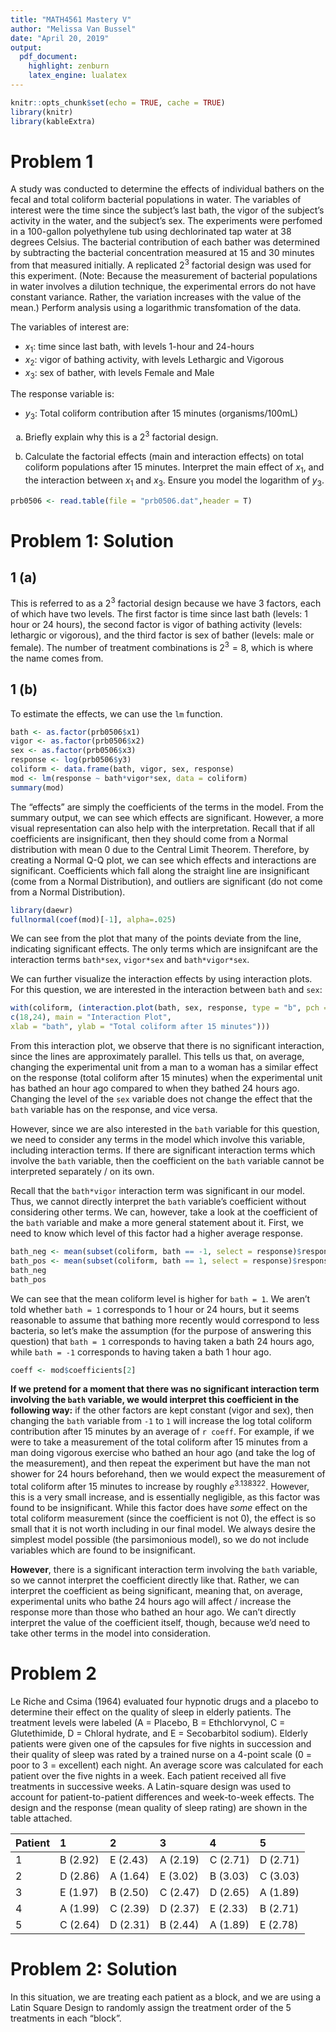 ```yaml
---
title: "MATH4561 Mastery V"
author: "Melissa Van Bussel"
date: "April 20, 2019"
output:
  pdf_document:
    highlight: zenburn
    latex_engine: lualatex
---
```


```r
knitr::opts_chunk$set(echo = TRUE, cache = TRUE)
library(knitr)
library(kableExtra)
```

# Problem 1

A study was conducted to determine the effects of individual bathers on the fecal
and total coliform bacterial populations in water. The variables of interest were the time since the subject's last bath, the vigor of the subject's activity in the water, and the subject's sex. The experiments were perfomed in a 100-gallon polyethylene tub using dechlorinated tap water at 38 degrees Celsius. The bacterial contribution of each bather was determined by subtracting the bacterial concentration measured at 15 and 30 minutes from that measured initially. A replicated $2^3$ factorial design was used for
this experiment. (Note: Because the measurement of bacterial populations in water involves a dilution technique, the experimental errors do not have constant variance. Rather, the variation increases with the value of the mean.) Perform analysis using a logarithmic
transfomation of the data.

The variables of interest are:

- $x_1$: time since last bath, with levels 1-hour and 24-hours
- $x_2$: vigor of bathing activity, with levels Lethargic and Vigorous
- $x_3$: sex of bather, with levels Female and Male

The response variable is:

- $y_3$: Total coliform contribution after 15 minutes (organisms/100mL)

(a) Briefly explain why this is a $2^3$ factorial design.

(b) Calculate the factorial effects (main and interaction effects) on total coliform populations after 15 minutes. Interpret the main effect of $x_1$, and the interaction between $x_1$ and $x_3$. Ensure you model the logarithm of $y_3$.

```r
prb0506 <- read.table(file = "prb0506.dat",header = T)
```

# Problem 1: Solution

## 1 (a)

This is referred to as a $2^3$ factorial design because we have 3 factors, each of which have two levels. The first factor is time since last bath (levels: 1 hour or 24 hours), the second factor is vigor of bathing activity (levels: lethargic or vigorous), and the third factor is sex of bather (levels: male or female). The number of treatment combinations is $2^3 = 8$, which is where the name comes from. 

## 1 (b)

To estimate the effects, we can use the `lm` function.

```r
bath <- as.factor(prb0506$x1)
vigor <- as.factor(prb0506$x2)
sex <- as.factor(prb0506$x3)
response <- log(prb0506$y3)
coliform <- data.frame(bath, vigor, sex, response)
mod <- lm(response ~ bath*vigor*sex, data = coliform)
summary(mod)
```

The "effects" are simply the coefficients of the terms in the model. From the summary output, we can see which effects are significant. However, a more visual representation can also help with the interpretation. Recall that if all coefficients are insignificant, then they should come from a Normal distribution with mean 0 due to the Central Limit Theorem. Therefore, by creating a Normal Q-Q plot, we can see which effects and interactions are significant. Coefficients which fall along the straight line are insignificant (come from a Normal Distribution), and outliers are significant (do not come from a Normal Distribution). 

```r
library(daewr)
fullnormal(coef(mod)[-1], alpha=.025)
```

We can see from the plot that many of the points deviate from the line, indicating significant effects. The only terms which are insignifcant are the interaction terms `bath*sex`, `vigor*sex` and `bath*vigor*sex`. 

We can further visualize the interaction effects by using interaction plots. For this question, we are interested in the interaction between `bath` and `sex`: 

```r
with(coliform, (interaction.plot(bath, sex, response, type = "b", pch =
c(18,24), main = "Interaction Plot",
xlab = "bath", ylab = "Total coliform after 15 minutes")))
```

From this interaction plot, we observe that there is no significant interaction, since the lines are approximately parallel. This tells us that, on average, changing the experimental unit from a man to a woman has a similar effect on the response (total coliform after 15 minutes) when the experimental unit has bathed an hour ago compared to when they bathed 24 hours ago. Changing the level of the `sex` variable does not change the effect that the `bath` variable has on the response, and vice versa.  

However, since we are also interested in the `bath` variable for this question, we need to consider any terms in the model which involve this variable, including interaction terms. If there are significant interaction terms which involve the `bath` variable, then the coefficient on the `bath` variable cannot be interpreted separately / on its own. 

Recall that the `bath*vigor` interaction term was significant in our model. Thus, we cannot directly interpret the `bath` variable's coefficient without considering other terms. We can, however, take a look at the coefficient of the `bath` variable and make a more general statement about it. First, we need to know which level of this factor had a higher average response. 

```r
bath_neg <- mean(subset(coliform, bath == -1, select = response)$response)
bath_pos <- mean(subset(coliform, bath == 1, select = response)$response)
bath_neg
bath_pos
```

We can see that the mean coliform level is higher for `bath = 1`. We aren't told whether `bath = 1` corresponds to 1 hour or 24 hours, but it seems reasonable to assume that bathing more recently would correspond to less bacteria, so let's make the assumption (for the purpose of answering this question) that `bath = 1` corresponds to having taken a bath 24 hours ago, while `bath = -1` corresponds to having taken a bath 1 hour ago. 

```r
coeff <- mod$coefficients[2]
```

**If we pretend for a moment that there was no significant interaction term involving the `bath` variable, we would interpret this coefficient in the following way:** if the other factors are kept constant (vigor and sex), then changing the `bath` variable from `-1` to `1` will increase the log total coliform contribution after 15 minutes by an average of `r coeff`. For example, if we were to take a measurement of the total coliform after 15 minutes from a man doing vigorous exercise who bathed an hour ago (and take the log of the measurement), and then repeat the experiment but have the man not shower for 24 hours beforehand, then we would expect the measurement of total coliform after 15 minutes to increase by roughly $e^{3.138322}$. However, this is a very small increase, and is essentially negligible, as this factor was found to be insignificant. While this factor does have *some* effect on the total coliform measurement (since the coefficient is not 0), the effect is so small that it is not worth including in our final model. We always desire the simplest model possible (the parsimonious model), so we do not include variables which are found to be insignificant. 

**However**, there is a significant interaction term involving the `bath` variable, so we cannot interpret the coefficient directly like that. Rather, we can interpret the coefficient as being significant, meaning that, on average, experimental units who bathe 24 hours ago will affect / increase the response more than those who bathed an hour ago. We can't directly interpret the value of the coefficient itself, though, because we'd need to take other terms in the model into consideration.

# Problem 2 

Le Riche and Csima (1964) evaluated four hypnotic drugs and a placebo to determine
their effect on the quality of sleep in elderly patients. The treatment levels were labeled (A = Placebo, B = Ethchlorvynol, C = Glutethimide, D = Chloral hydrate, and E = Secobarbitol sodium). Elderly patients were given one of the capsules for five nights in succession and their quality of sleep was rated by a trained nurse on a 4-point scale (0 = poor to 3 = excellent) each night. An average score was calculated for each patient over the five nights in a week. Each patient received all five treatments in successive weeks. A Latin-square design was used to account for patient-to-patient differences and week-to-week effects. The design and the response (mean quality of sleep rating) are shown in the table attached.

| Patient | 1        | 2        | 3        | 4        | 5        |
| :------ | :------- | :------- | :------- | :------- | :------- |
| 1       | B (2.92) | E (2.43) | A (2.19) | C (2.71) | D (2.71) |
| 2       | D (2.86) | A (1.64) | E (3.02) | B (3.03) | C (3.03) |
| 3       | E (1.97) | B (2.50) | C (2.47) | D (2.65) | A (1.89) |
| 4       | A (1.99) | C (2.39) | D (2.37) | E (2.33) | B (2.71) |
| 5       | C (2.64) | D (2.31) | B (2.44) | A (1.89) | E (2.78) |


# Problem 2: Solution

In this situation, we are treating each patient as a block, and we are using a Latin Square Design to randomly assign the treatment order of the 5 treatments in each "block". 